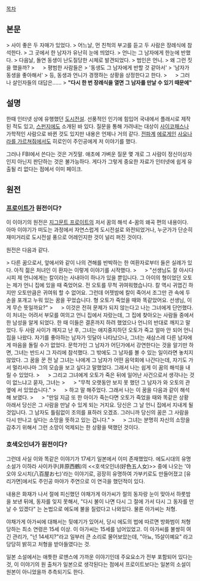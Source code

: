 [[목차]]

== 본문 ==

> 사이 좋은 두 자매가 있었다.
> 어느날, 먼 친척의 부고를 듣고 두 사람은 장례식에 참석한다.
> 그 곳에서 한 남자가 유난히 눈에 띄었다.
> 언니는 그 남자에게 한눈에 반했다.
> 다음날, 돌연 동생이 난도질당한 시체로 발견되었다.
> 범인은 언니.
> 왜 그런 짓을 했을까?
> 　
> 평범한 사람들은
> '동생도 그 남자에게 반할 것 같아서'
> '남자가 동생을 좋아해서'
> 등, 동생과 언니가 경쟁하는 상황을 상정한다고 한다.
> 　
> 그러나 살인자들의 대답은……
> '''"다시 한 번 장례식을 열면 그 남자를 만날 수 있기 때문에"'''

== 설명 ==

한때 인터넷 상에 유행했던 [[도시전설]]. 선풍적인 인기에 힘입어 국내에서 플래시로 제작된 적도 있고, [[스펀지]]에도 소개된 바 있다. 질문을 통해 가려내는 대상이 [[사이코패스]]나 가학적인 사람으로 바뀐 것도 있지만 내용은 언제나 거의 같다. [[전파계]] [[에로게]]인 [[사요나라를 가르쳐줘]]에서도 히로인이 주인공에게 저 이야기를 했다.

그러나 FBI에서 쓴다는 것은 거짓말. 애초에 가벼운 질문 몇 개로 그 사람이 정신이상자인지 아닌지 판단하는 것은 불가능하다. 게다가 그렇게 중요한 자료가 인터넷에 쉽게 유출될 리 없다는 점에서 이미 페이크.

== 원전 ==
=== [[프로이트]]가 원전이다? ===

이 이야기의 원전은 [[지그문트 프로이트]]의 저서 꿈의 해석 4-꿈의 왜곡 편의 내용이다. 아마 이야기가 떠도는 과정에서 자연스럽게 도시전설로 와전되었거나, 누군가가 단순히 재미거리로 도시전설 풍으로 어레인지한 것이 널리 퍼진 것이다.

원전은 다음과 같다.

> 다른 꿈으로서, 앞에서와 같이 나의 견해를 반박하는 한 여환자로부터 들은 실례가 있다. 아직 젊은 처녀인 이 환자는 이렇게 이야기를 시작했다.
> 　
> "선생님도 잘 아시다시피 제 언니에게는 칼이라는 사내아이 하나가 있을 뿐입니다. 그 아이의 형이었던 오토는 제가 언니 집에 있을 때 죽었어요. 전 오토를 무척 귀여워했습니다. 칼 역시 귀엽긴 하지만 오토만큼은 귀여워 할 수 없어요. 그런데 어젯밤에 칼이 죽어서 조그만 관 속에 두 손을 포개고 누워 있는 꿈을 꾸었습니다. 형 오토가 죽었을 때와 똑같았어요. 선생님, 이게 무슨 뜻일까요?"
> 　
> 이것은 전혀 문제가 되지 않는다고 나는 그녀에게 단언했다. 이 처녀는 어려서 부모를 여의고 언니 집에서 자랐는데, 그 집에 찾아오는 사람들 중에서 한 남성을 알게 되었다. 한 때 이들은 결혼까지 하려 했었으나 언니의 반대로 깨지고 말았다. 두 사람 사이가 깨지고 난 후, 그녀는 애지중지하던 오토가 죽고 얼마 안 되어 언니 집을 나왔다. 자기를 좋아하는 남자가 잇달아 나타났으나, 그녀는 새삼스레 다른 남자에게 마음을 돌릴 수가 없었다. 문학가인 그 남자가 어딘가에서 강연한다는 것을 알기만 하면, 그녀는 반드시 그 자리에 참석했다. 그 밖에도 그 남자를 볼 수 있는 일이라면 놓치지 않았다. 그 꿈을 꾼 전 날 그녀는 나에게 그 남자가 어떤 음악회에 나간다는데, 자기도 가서 멀리서나마 그의 모습을 보고 싶다고 말했었다. 그래서 나는 쉽게 이 꿈의 해석을 내릴 수 있었다.
> 　
> 그리고 그녀에게 오토가 죽은 뒤에 일어난 사건으로서 생각나는 것이 없느냐고 묻자, 그녀는
> 　
> "무척 오랫동안 보지 못 했던 그 남자가 와 오토의 관 옆에 서 있었습니다."
> 　
> 하고 말 해주었다. 그래서 나는 이 꿈을 다음과 같이 해석해 보였다.
> 　
> "만일 지금 또 한 아이가 죽는다면 오토가 죽었을 때와 똑같은 상황 아래서 당신은 그 사람을 만날 수 있게 되는 거지요. 당신은 그 날 언니 집에서 지내게 될 것입니다. 그 남자도 틀림없이 조의를 표하러 오겠죠. 그러니까 당신의 꿈은 그 사람을 다시 만나고 싶다는 소망을 뜻하고 있는 겁니다."
> 　
> 그녀는 분명히 자신의 소망을 감추기 위해서 그런 소망이 억제되는 한 상황을 택했던 것이다.

=== 호색오인녀가 원전이다? ===

그런데 사실 이와 똑같은 이야기가 17세기 일본에서 이미 존재했었다. 에도시대의 유명소설가 이하라 사이카쿠(井原西鶴)의 <<호색오인녀(好色五人女)>> 중에 나오는 '야오야 오시치(八百屋お七)'라는 이야기로, 굉장히 유명하여 가부키로도 만들어졌고 [유리가면]에서도 주인공 마야가 주연으로 이 연극을 했던적이 있다.

내용은 화재가 나서 절에 피신했던 야채가게 아가씨가 절의 동자랑 눈이 맞아서 하룻밤을 보낸 뒤에, 동자를 잊지 못해서, "다시 불이 나면 다시 그 절에 가서 다시 그 동자를 만날 수 있겠다" 는 논법으로 에도에 불을 질렀다고 나와있다. 물론 아가씨는 처형.

야채가게 아가씨에 대해서는 뒷얘기가 있어서, 당시 에도의 법에 따르면 방화범이 처형당하는 최소 연령은 15세 이상. 이 아가씨는 15세를 넘어있었고. 이 아가씨를 불쌍히 여긴 관리가, "넌 14세지?"라고 일부러 큰 소리로 물어보았는데, "아뇨, 15살이예요" 라고 당당히 밝히고 처형을 받아들였다는 것.

일본 소설에서는 애틋한 로맨스에 가까운 이야기인데 주요요소가 전부 포함되어 있다는것, 이 이야기의 원 출처가 일본으로 생각된다는 점에서 프로이트보다는 일본의 소설이 원본이 아니었을까 추측되기도 한다.
